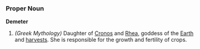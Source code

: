 ===Proper Noun===
'''Demeter'''
#''(Greek Mythology)'' Daughter of [[Cronos]] and [[Rhea]], goddess of the [[Earth]] and [[harvests]]. She is responsible for the growth and fertility of crops.